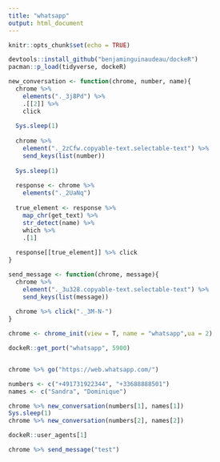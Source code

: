 ```yaml
---
title: "whatsapp"
output: html_document
---
```




```r
knitr::opts_chunk$set(echo = TRUE)

devtools::install_github("benjaminguinaudeau/dockeR")
pacman::p_load(tidyverse, dockeR)
```


```r
new_conversation <- function(chrome, number, name){
  chrome %>% 
    elements("._3j8Pd") %>%
    .[[2]] %>%
    click
  
  Sys.sleep(1)
  
  chrome %>%
    element("._2zCfw.copyable-text.selectable-text") %>%
    send_keys(list(number))
  
  Sys.sleep(1)
  
  response <- chrome %>%
    elements("._2UaNq") 
  
  true_element <- response %>%
    map_chr(get_text) %>%
    str_detect(name) %>%
    which %>%
    .[1]
  
  response[[true_element]] %>% click
}

send_message <- function(chrome, message){
  chrome %>%
    element("._3u328.copyable-text.selectable-text") %>%
    send_keys(list(message))
  
  chrome %>% click("._3M-N-")
}

```



```r
chrome <- chrome_init(view = T, name = "whatsapp",ua = 2)

dockeR::get_port("whatsapp", 5900)


chrome %>% go("https://web.whatsapp.com/")

numbers <- c("+491731922344", "+33688888501")
names <- c("Sandra", "Dominique")

chrome %>% new_conversation(numbers[1], names[1])
Sys.sleep(1)
chrome %>% new_conversation(numbers[2], names[2])

dockeR::user_agents[1]

chrome %>% send_message("test")



```
